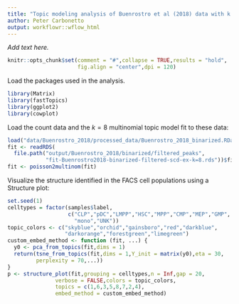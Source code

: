 ```yaml
---
title: "Topic modeling analysis of Buenrostro et al (2018) data with k = 8 topics"
author: Peter Carbonetto
output: workflowr::wflow_html
---
```


*Add text here.*

```r
knitr::opts_chunk$set(comment = "#",collapse = TRUE,results = "hold",
                      fig.align = "center",dpi = 120)
```

Load the packages used in the analysis.

```r
library(Matrix)
library(fastTopics)
library(ggplot2)
library(cowplot)
```

Load the count data and the $k = 8$ multinomial topic model fit to
these data:

```r
load("data/Buenrostro_2018/processed_data/Buenrostro_2018_binarized.RData")
fit <- readRDS(
  file.path("output/Buenrostro_2018/binarized/filtered_peaks",
            "fit-Buenrostro2018-binarized-filtered-scd-ex-k=8.rds"))$fit
fit <- poisson2multinom(fit)
```

Visualize the structure identified in the FACS cell populations using
a Structure plot:

```r
set.seed(1)
celltypes = factor(samples$label,
                   c("CLP","pDC","LMPP","HSC","MPP","CMP","MEP","GMP",
				     "mono","UNK"))
topic_colors <- c("skyblue","orchid","gainsboro","red","darkblue",
                  "darkorange","forestgreen","limegreen")
custom_embed_method <- function (fit, ...) {
  y0 <- pca_from_topics(fit,dims = 1)
  return(tsne_from_topics(fit,dims = 1,Y_init = matrix(y0),eta = 30,
         perplexity = 70,...))
}
p <- structure_plot(fit,grouping = celltypes,n = Inf,gap = 20,
               verbose = FALSE,colors = topic_colors,
			   topics = c(1,6,3,5,8,7,2,4),
               embed_method = custom_embed_method)
```
